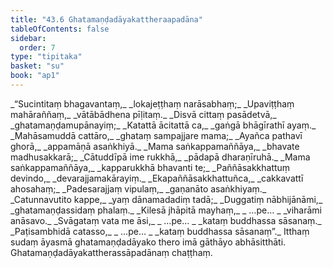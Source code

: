 ```yaml
---
title: "43.6 Ghatamaṇḍadāyakattheraapadāna"
tableOfContents: false
sidebar:
  order: 7
type: "tipitaka"
basket: "su"
book: "ap1"
---
```



<DynamicBreadcrumb />

<Division number="78" book="ap1">

<Paragraph number="5557" type="verses" book="ap1">
_“Sucintitaṃ bhagavantaṃ,_  
_lokajeṭṭhaṃ narāsabhaṃ;_  
_Upaviṭṭhaṃ mahāraññaṃ,_  
_vātābādhena pīḷitaṃ._  

</Paragraph>

</Division>
<Division number="79" book="ap1">

<Paragraph number="5558" type="verses" book="ap1">
_Disvā cittaṃ pasādetvā,_  
_ghatamaṇḍamupānayiṃ;_  
_Katattā ācitattā ca,_  
_gaṅgā bhāgīrathī ayaṃ._  

</Paragraph>

</Division>
<Division number="80" book="ap1">

<Paragraph number="5559" type="verses" book="ap1">
_Mahāsamuddā cattāro,_  
_ghataṃ sampajjare mama;_  
_Ayañca pathavī ghorā,_  
_appamāṇā asaṅkhiyā._  

</Paragraph>

</Division>
<Division number="81" book="ap1">

<Paragraph number="5560" type="verses" book="ap1">
_Mama saṅkappamaññāya,_  
_bhavate madhusakkarā;_  
_Cātuddīpā ime rukkhā,_  
_pādapā dharaṇīruhā._  

</Paragraph>

</Division>
<Division number="82" book="ap1">

<Paragraph number="5561" type="verses" book="ap1">
_Mama saṅkappamaññāya,_  
_kapparukkhā bhavanti te;_  
_Paññāsakkhattuṃ devindo,_  
_devarajjamakārayiṃ._  

</Paragraph>

</Division>
<Division number="83" book="ap1">

<Paragraph number="5562" type="verses" book="ap1">
_Ekapaññāsakkhattuñca,_  
_cakkavattī ahosahaṃ;_  
_Padesarajjaṃ vipulaṃ,_  
_gaṇanāto asaṅkhiyaṃ._  

</Paragraph>

</Division>
<Division number="84" book="ap1">

<Paragraph number="5563" type="verses" book="ap1">
_Catunnavutito kappe,_  
_yaṃ dānamadadiṃ tadā;_  
_Duggatiṃ nābhijānāmi,_  
_ghatamaṇḍassidaṃ phalaṃ._  

</Paragraph>

</Division>
<Division number="85" book="ap1">

<Paragraph number="5564" type="verses" book="ap1">
_Kilesā jhāpitā mayhaṃ,_  
_ …pe… _  
_viharāmi anāsavo._  

</Paragraph>

</Division>
<Division number="86" book="ap1">

<Paragraph number="5565" type="verses" book="ap1">
_Svāgataṃ vata me āsi,_  
_ …pe… _  
_kataṃ buddhassa sāsanaṃ._  

</Paragraph>

</Division>
<Division number="87" book="ap1">

<Paragraph number="5566" type="verses" book="ap1">
_Paṭisambhidā catasso,_  
_ …pe… _  
_kataṃ buddhassa sāsanaṃ”._  

</Paragraph>

<Paragraph number="5567" book="ap1">
Itthaṃ sudaṃ āyasmā ghatamaṇḍadāyako thero imā gāthāyo abhāsitthāti.

</Paragraph>
</Division>

<Paragraph number="5568" type="center" book="ap1">
Ghatamaṇḍadāyakattherassāpadānaṃ chaṭṭhaṃ.
</Paragraph>